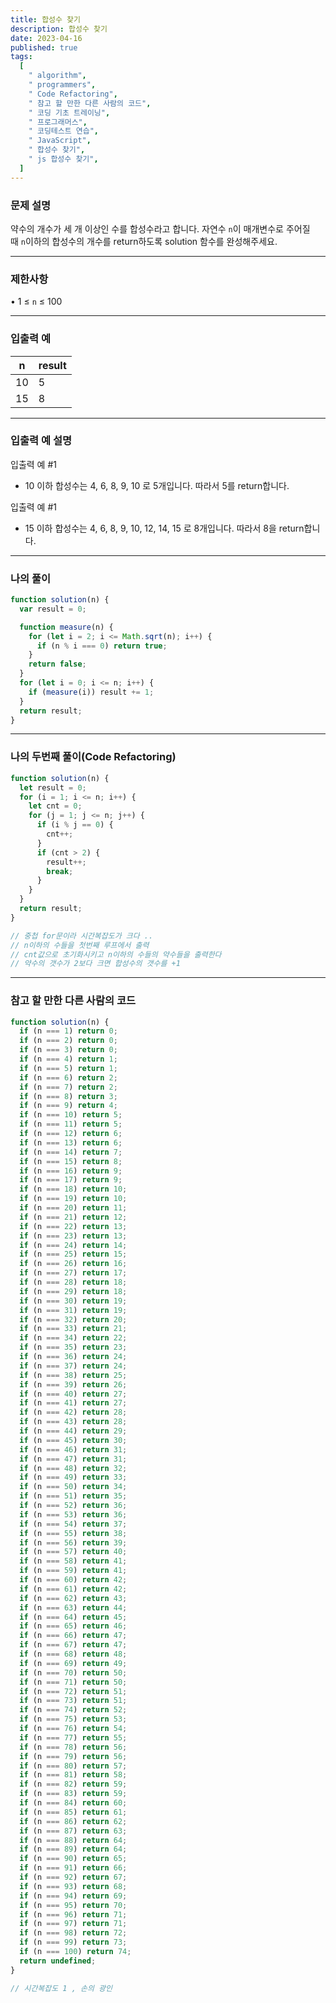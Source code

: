 ```yaml
---
title: 합성수 찾기
description: 합성수 찾기
date: 2023-04-16
published: true
tags:
  [
    " algorithm",
    " programmers",
    " Code Refactoring",
    " 참고 할 만한 다른 사람의 코드",
    " 코딩 기초 트레이닝",
    " 프로그래머스",
    " 코딩테스트 연습",
    " JavaScript",
    " 합성수 찾기",
    " js 합성수 찾기",
  ]
---
```


### 문제 설명

약수의 개수가 세 개 이상인 수를 합성수라고 합니다. 자연수 `n`이 매개변수로 주어질 때 `n`이하의 합성수의 개수를 return하도록 solution 함수를 완성해주세요.

---

### 제한사항

• 1 ≤ `n` ≤ 100

---

### 입출력 예

| n   | result |
| --- | ------ |
| 10  | 5      |
| 15  | 8      |

---

### 입출력 예 설명

입출력 예 #1

- 10 이하 합성수는 4, 6, 8, 9, 10 로 5개입니다. 따라서 5를 return합니다.

입출력 예 #1

- 15 이하 합성수는 4, 6, 8, 9, 10, 12, 14, 15 로 8개입니다. 따라서 8을 return합니다.

---

### 나의 풀이

```jsx
function solution(n) {
  var result = 0;

  function measure(n) {
    for (let i = 2; i <= Math.sqrt(n); i++) {
      if (n % i === 0) return true;
    }
    return false;
  }
  for (let i = 0; i <= n; i++) {
    if (measure(i)) result += 1;
  }
  return result;
}
```

---

### 나의 두번째 풀이(Code Refactoring)

```jsx
function solution(n) {
  let result = 0;
  for (i = 1; i <= n; i++) {
    let cnt = 0;
    for (j = 1; j <= n; j++) {
      if (i % j == 0) {
        cnt++;
      }
      if (cnt > 2) {
        result++;
        break;
      }
    }
  }
  return result;
}

// 중첩 for문이라 시간복잡도가 크다 ..
// n이하의 수들을 첫번째 루프에서 출력
// cnt값으로 초기화시키고 n이하의 수들의 약수들을 출력한다
// 약수의 갯수가 2보다 크면 합성수의 갯수를 +1
```

---

### 참고 할 만한 다른 사람의 코드

```jsx
function solution(n) {
  if (n === 1) return 0;
  if (n === 2) return 0;
  if (n === 3) return 0;
  if (n === 4) return 1;
  if (n === 5) return 1;
  if (n === 6) return 2;
  if (n === 7) return 2;
  if (n === 8) return 3;
  if (n === 9) return 4;
  if (n === 10) return 5;
  if (n === 11) return 5;
  if (n === 12) return 6;
  if (n === 13) return 6;
  if (n === 14) return 7;
  if (n === 15) return 8;
  if (n === 16) return 9;
  if (n === 17) return 9;
  if (n === 18) return 10;
  if (n === 19) return 10;
  if (n === 20) return 11;
  if (n === 21) return 12;
  if (n === 22) return 13;
  if (n === 23) return 13;
  if (n === 24) return 14;
  if (n === 25) return 15;
  if (n === 26) return 16;
  if (n === 27) return 17;
  if (n === 28) return 18;
  if (n === 29) return 18;
  if (n === 30) return 19;
  if (n === 31) return 19;
  if (n === 32) return 20;
  if (n === 33) return 21;
  if (n === 34) return 22;
  if (n === 35) return 23;
  if (n === 36) return 24;
  if (n === 37) return 24;
  if (n === 38) return 25;
  if (n === 39) return 26;
  if (n === 40) return 27;
  if (n === 41) return 27;
  if (n === 42) return 28;
  if (n === 43) return 28;
  if (n === 44) return 29;
  if (n === 45) return 30;
  if (n === 46) return 31;
  if (n === 47) return 31;
  if (n === 48) return 32;
  if (n === 49) return 33;
  if (n === 50) return 34;
  if (n === 51) return 35;
  if (n === 52) return 36;
  if (n === 53) return 36;
  if (n === 54) return 37;
  if (n === 55) return 38;
  if (n === 56) return 39;
  if (n === 57) return 40;
  if (n === 58) return 41;
  if (n === 59) return 41;
  if (n === 60) return 42;
  if (n === 61) return 42;
  if (n === 62) return 43;
  if (n === 63) return 44;
  if (n === 64) return 45;
  if (n === 65) return 46;
  if (n === 66) return 47;
  if (n === 67) return 47;
  if (n === 68) return 48;
  if (n === 69) return 49;
  if (n === 70) return 50;
  if (n === 71) return 50;
  if (n === 72) return 51;
  if (n === 73) return 51;
  if (n === 74) return 52;
  if (n === 75) return 53;
  if (n === 76) return 54;
  if (n === 77) return 55;
  if (n === 78) return 56;
  if (n === 79) return 56;
  if (n === 80) return 57;
  if (n === 81) return 58;
  if (n === 82) return 59;
  if (n === 83) return 59;
  if (n === 84) return 60;
  if (n === 85) return 61;
  if (n === 86) return 62;
  if (n === 87) return 63;
  if (n === 88) return 64;
  if (n === 89) return 64;
  if (n === 90) return 65;
  if (n === 91) return 66;
  if (n === 92) return 67;
  if (n === 93) return 68;
  if (n === 94) return 69;
  if (n === 95) return 70;
  if (n === 96) return 71;
  if (n === 97) return 71;
  if (n === 98) return 72;
  if (n === 99) return 73;
  if (n === 100) return 74;
  return undefined;
}

// 시간복잡도 1 , 손의 광인
```
